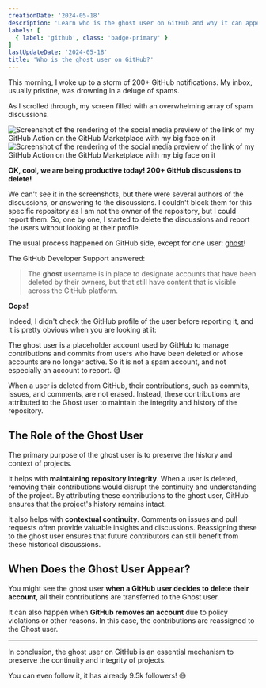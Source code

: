 ```yaml
---
creationDate: '2024-05-18'
description: 'Learn who is the ghost user on GitHub and why it can appear in some issues, discussions, or pull requests.'
labels: [
  { label: 'github', class: 'badge-primary' }
]
lastUpdateDate: '2024-05-18'
title: 'Who is the ghost user on GitHub?'
---
```



<p class="lead">This morning, I woke up to a storm of 200+ GitHub notifications. My inbox, usually pristine, was drowning in a deluge of spams.</p>

As I scrolled through, my screen filled with an overwhelming array of spam discussions.

<img src="/images/github-ghost-user-1.png" alt="Screenshot of the rendering of the social media preview of the link of my GitHub Action on the GitHub Marketplace with my big face on it" />

<img src="/images/github-ghost-user-2.png" alt="Screenshot of the rendering of the social media preview of the link of my GitHub Action on the GitHub Marketplace with my big face on it" />

**OK, cool, we are being productive today! 200+ GitHub discussions to delete!**

We can't see it in the screenshots, but there were several authors of the discussions, or answering to the discussions. I couldn't block them for this specific repository as I am not the owner of the repository, but I could report them. So, one by one, I started to delete the discussions and report the users without looking at their profile.

The usual process happened on GitHub side, except for one user: [ghost](https://github.com/ghost)!

The GitHub Developer Support answered:

> The **ghost** username is in place to designate accounts that have been deleted by their owners, but that still have content that is visible across the GitHub platform. 

**Oops!**

Indeed, I didn't check the GitHub profile of the user before reporting it, and it is pretty obvious when you are looking at it:

<UserThumbnail user="ghost" img="10137" description="Hi, I'm @ghost! I take the place of user accounts that have been deleted. :ghost:" />

The ghost user is a placeholder account used by GitHub to manage contributions and commits from users who have been deleted or whose accounts are no longer active. So it is not a spam account, and not especially an account to report. 😅

When a user is deleted from GitHub, their contributions, such as commits, issues, and comments, are not erased. Instead, these contributions are attributed to the Ghost user to maintain the integrity and history of the repository.

## The Role of the Ghost User

The primary purpose of the ghost user is to preserve the history and context of projects.

It helps with **maintaining repository integrity**. When a user is deleted, removing their contributions would disrupt the continuity and understanding of the project. By attributing these contributions to the ghost user, GitHub ensures that the project's history remains intact.

It also helps with **contextual continuity**. Comments on issues and pull requests often provide valuable insights and discussions. Reassigning these to the ghost user ensures that future contributors can still benefit from these historical discussions.

## When Does the Ghost User Appear?

You might see the ghost user **when a GitHub user decides to delete their account**, all their contributions are transferred to the Ghost user.

It can also happen when **GitHub removes an account** due to policy violations or other reasons. In this case, the contributions are reassigned to the Ghost user.

---

<p class="lead">In conclusion, the ghost user on GitHub is an essential mechanism to preserve the continuity and integrity of projects.</p>

<p class="lead">You can even follow it, it has already 9.5k followers! 😅</p>
